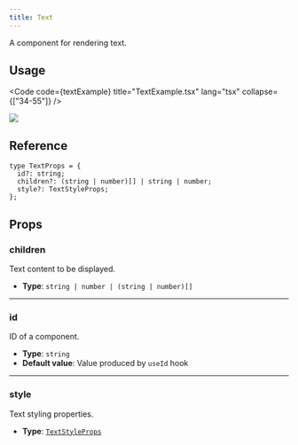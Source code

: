 ```yaml
---
title: Text
---
```



A component for rendering text.

## Usage

<Code
  code={textExample}
  title="TextExample.tsx"
  lang="tsx"
  collapse={["34-55"]}
/>

<CollapsibleDetails summaryTitle="Example output">
  <img src={ExampleImage.src} />
</CollapsibleDetails>

## Reference

<CollapsibleDetails summaryTitle='Type definitions' open>

```tsx
type TextProps = {
  id?: string;
  children?: (string | number)[] | string | number;
  style?: TextStyleProps;
};
```

</CollapsibleDetails>

## Props

### children

Text content to be displayed.

- **Type**: `string | number | (string | number)[]`

---

### id

ID of a component.

- **Type**: `string`
- **Default value**: Value produced by `useId` hook

---

### style

Text styling properties.

- **Type**: [`TextStyleProps`](/ts-sdk/props/text-style-props)
